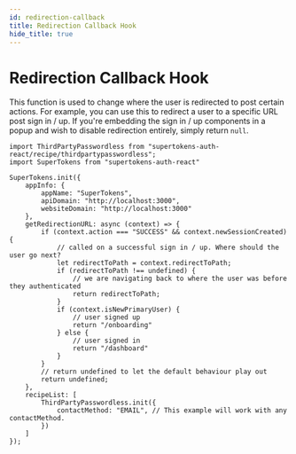 ```yaml
---
id: redirection-callback
title: Redirection Callback Hook
hide_title: true
---
```



# Redirection Callback Hook

This function is used to change where the user is redirected to post certain actions. For example, you can use this to redirect a user to a specific URL post sign in / up. If you're embedding the sign in / up components in a popup and wish to disable redirection entirely, simply return `null`.

<FrontendSDKTabs>
<TabItem value="reactjs">

```tsx
import ThirdPartyPasswordless from "supertokens-auth-react/recipe/thirdpartypasswordless";
import SuperTokens from "supertokens-auth-react"

SuperTokens.init({
    appInfo: {
        appName: "SuperTokens",
        apiDomain: "http://localhost:3000",
        websiteDomain: "http://localhost:3000"
    },
    getRedirectionURL: async (context) => {
        if (context.action === "SUCCESS" && context.newSessionCreated) {
            // called on a successful sign in / up. Where should the user go next?
            let redirectToPath = context.redirectToPath;
            if (redirectToPath !== undefined) {
                // we are navigating back to where the user was before they authenticated
                return redirectToPath;
            }
            if (context.isNewPrimaryUser) {
                // user signed up
                return "/onboarding"
            } else {
                // user signed in
                return "/dashboard"
            }
        }
        // return undefined to let the default behaviour play out
        return undefined;
    },
    recipeList: [
        ThirdPartyPasswordless.init({
            contactMethod: "EMAIL", // This example will work with any contactMethod.
        })
    ]
});
```
</TabItem>
</FrontendSDKTabs>
